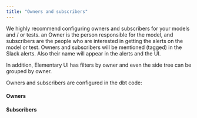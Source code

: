 ```yaml
---
title: "Owners and subscribers"
---
```


We highly recommend configuring owners and subscribers for your models and / or tests.
an Owner is the person responsible for the model, and subscribers are the people who are interested in getting the alerts on the model or test.
Owners and subscribers will be mentioned (tagged) in the Slack alerts. Also their name will appear in the alerts and the UI.


In addition, Elementary UI has filters by owner and even the side tree can be grouped by owner.

Owners and subscribers are configured in the dbt code:

#### Owners

<Snippet file="alerts/owner.mdx" />

#### Subscribers

<Snippet file="alerts/subscribers.mdx" />
